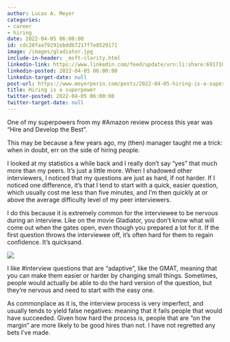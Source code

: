 ```yaml
---
author: Lucas A. Meyer
categories:
- career
- hiring
date: 2022-04-05 06:00:00
id: cdc28faa79291ebddb7217f7e8529171
image: /images/gladiator.jpg
include-in-header: _msft-clarity.html
linkedin-link: https://www.linkedin.com/feed/update/urn:li:share:6917105322906005506
linkedin-posted: 2022-04-05 06:00:00
linkedin-target-date: null
post-url: https://www.meyerperin.com/posts/2022-04-05-hiring-is-a-superpower.html
title: Hiring is a superpower
twitter-posted: 2022-04-05 06:00:00
twitter-target-date: null
---
```

One of my superpowers from my #Amazon review process this year was "Hire and Develop the Best". 

This may be because a few years ago, my (then) manager taught me a trick: when in doubt, err on the side of hiring people. 

I looked at my statistics a while back and I really don't say "yes" that much more than my peers. It's just a little more. When I shadowed other interviewers, I noticed that my questions are just as hard, if not harder.  If I noticed one difference, it's that I tend to start with a quick, easier question, which usually cost me less than five minutes, and I'm then quickly at or above the average difficulty level of my peer interviewers. 

I do this because it is extremely common for the interviewee to be nervous during an interview. Like on the movie Gladiator, you don't know what will come out when the gates open, even though you prepared a lot for it. If the first question throws the interviewee off, it's often hard for them to regain confidence. It's quicksand.

![](/images/gladiator.jpg)

I like #interview questions that are "adaptive", like the GMAT, meaning that you can make them easier or harder by changing small things. Sometimes, people would actually be able to do the hard version of the question, but they're nervous and need to start with the easy one.

As commonplace as it is, the interview process is very imperfect, and usually tends to yield false negatives: meaning that it fails people that would have succeeded. Given how hard the process is, people that are "on the margin" are more likely to be good hires than not. I have not regretted any bets I've made.
